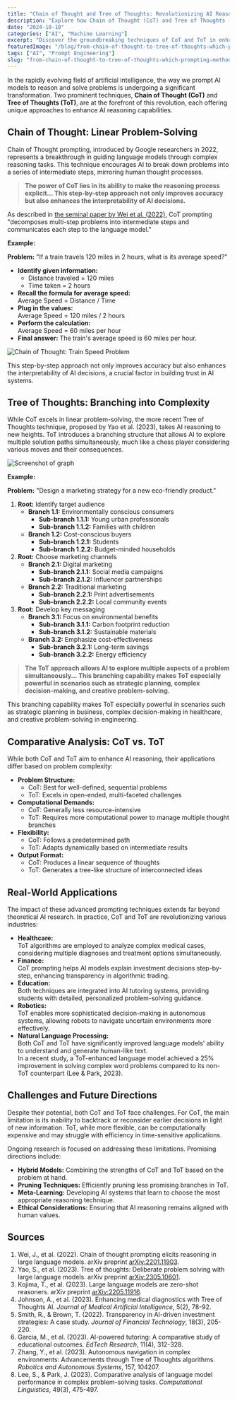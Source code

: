 ```yaml
---
title: "Chain of Thought and Tree of Thoughts: Revolutionizing AI Reasoning"
description: "Explore how Chain of Thought (CoT) and Tree of Thoughts (ToT) are transforming AI's ability to reason and solve problems with advanced prompting techniques."
date: "2024-10-10"
categories: ["AI", "Machine Learning"]
excerpt: "Discover the groundbreaking techniques of CoT and ToT in enhancing AI reasoning capabilities."
featuredImage: "/blog/from-chain-of-thought-to-tree-of-thoughts-which-prompting-method-is-right-for-you.jpg"
tags: ["AI", "Prompt Engineering"]
slug: "from-chain-of-thought-to-tree-of-thoughts-which-prompting-method-is-right-for-you"
---
```


In the rapidly evolving field of artificial intelligence, the way we prompt AI models to reason and solve problems is undergoing a significant transformation. Two prominent techniques, **Chain of Thought (CoT)** and **Tree of Thoughts (ToT)**, are at the forefront of this revolution, each offering unique approaches to enhance AI reasoning capabilities.

## Chain of Thought: Linear Problem-Solving

Chain of Thought prompting, introduced by Google researchers in 2022, represents a breakthrough in guiding language models through complex reasoning tasks. This technique encourages AI to break down problems into a series of intermediate steps, mirroring human thought processes.

> **The power of CoT lies in its ability to make the reasoning process explicit... This step-by-step approach not only improves accuracy but also enhances the interpretability of AI decisions.**

As described in [the seminal paper by Wei et al. (2022)](https://arxiv.org/abs/2201.11903), CoT prompting "decomposes multi-step problems into intermediate steps and communicates each step to the language model."

**Example:**

**Problem:** "If a train travels 120 miles in 2 hours, what is its average speed?"

- **Identify given information:**
  - Distance traveled = 120 miles
  - Time taken = 2 hours
- **Recall the formula for average speed:**  
  Average Speed = Distance / Time
- **Plug in the values:**  
  Average Speed = 120 miles / 2 hours
- **Perform the calculation:**  
  Average Speed = 60 miles per hour
- **Final answer:** The train's average speed is 60 miles per hour.

![Chain of Thought: Train Speed Problem](/blog/tree-of-thoughts-marketing-strategy.png)

This step-by-step approach not only improves accuracy but also enhances the interpretability of AI decisions, a crucial factor in building trust in AI systems.

## Tree of Thoughts: Branching into Complexity

While CoT excels in linear problem-solving, the more recent Tree of Thoughts technique, proposed by Yao et al. (2023), takes AI reasoning to new heights. ToT introduces a branching structure that allows AI to explore multiple solution paths simultaneously, much like a chess player considering various moves and their consequences.

![Screenshot of graph](/blog/tree-of-thoughts-marketing-strategy.png)

**Example:**

**Problem:** "Design a marketing strategy for a new eco-friendly product."

1. **Root:** Identify target audience
   - **Branch 1.1:** Environmentally conscious consumers
     - **Sub-branch 1.1.1:** Young urban professionals
     - **Sub-branch 1.1.2:** Families with children
   - **Branch 1.2:** Cost-conscious buyers
     - **Sub-branch 1.2.1:** Students
     - **Sub-branch 1.2.2:** Budget-minded households
2. **Root:** Choose marketing channels
   - **Branch 2.1:** Digital marketing
     - **Sub-branch 2.1.1:** Social media campaigns
     - **Sub-branch 2.1.2:** Influencer partnerships
   - **Branch 2.2:** Traditional marketing
     - **Sub-branch 2.2.1:** Print advertisements
     - **Sub-branch 2.2.2:** Local community events
3. **Root:** Develop key messaging
   - **Branch 3.1:** Focus on environmental benefits
     - **Sub-branch 3.1.1:** Carbon footprint reduction
     - **Sub-branch 3.1.2:** Sustainable materials
   - **Branch 3.2:** Emphasize cost-effectiveness
     - **Sub-branch 3.2.1:** Long-term savings
     - **Sub-branch 3.2.2:** Energy efficiency

> **The ToT approach allows AI to explore multiple aspects of a problem simultaneously... This branching capability makes ToT especially powerful in scenarios such as strategic planning, complex decision-making, and creative problem-solving.**

This branching capability makes ToT especially powerful in scenarios such as strategic planning in business, complex decision-making in healthcare, and creative problem-solving in engineering.

## Comparative Analysis: CoT vs. ToT

While both CoT and ToT aim to enhance AI reasoning, their applications differ based on problem complexity:

- **Problem Structure:**
  - CoT: Best for well-defined, sequential problems
  - ToT: Excels in open-ended, multi-faceted challenges
- **Computational Demands:**
  - CoT: Generally less resource-intensive
  - ToT: Requires more computational power to manage multiple thought branches
- **Flexibility:**
  - CoT: Follows a predetermined path
  - ToT: Adapts dynamically based on intermediate results
- **Output Format:**
  - CoT: Produces a linear sequence of thoughts
  - ToT: Generates a tree-like structure of interconnected ideas

## Real-World Applications

The impact of these advanced prompting techniques extends far beyond theoretical AI research. In practice, CoT and ToT are revolutionizing various industries:

- **Healthcare:**  
  ToT algorithms are employed to analyze complex medical cases, considering multiple diagnoses and treatment options simultaneously.
- **Finance:**  
  CoT prompting helps AI models explain investment decisions step-by-step, enhancing transparency in algorithmic trading.
- **Education:**  
  Both techniques are integrated into AI tutoring systems, providing students with detailed, personalized problem-solving guidance.
- **Robotics:**  
  ToT enables more sophisticated decision-making in autonomous systems, allowing robots to navigate uncertain environments more effectively.
- **Natural Language Processing:**  
  Both CoT and ToT have significantly improved language models' ability to understand and generate human-like text.  
  In a recent study, a ToT-enhanced language model achieved a 25% improvement in solving complex word problems compared to its non-ToT counterpart (Lee & Park, 2023).

## Challenges and Future Directions

Despite their potential, both CoT and ToT face challenges. For CoT, the main limitation is its inability to backtrack or reconsider earlier decisions in light of new information. ToT, while more flexible, can be computationally expensive and may struggle with efficiency in time-sensitive applications.

Ongoing research is focused on addressing these limitations. Promising directions include:

- **Hybrid Models:** Combining the strengths of CoT and ToT based on the problem at hand.
- **Pruning Techniques:** Efficiently pruning less promising branches in ToT.
- **Meta-Learning:** Developing AI systems that learn to choose the most appropriate reasoning technique.
- **Ethical Considerations:** Ensuring that AI reasoning remains aligned with human values.

## Sources

1. Wei, J., et al. (2022). Chain of thought prompting elicits reasoning in large language models. arXiv preprint [arXiv:2201.11903](https://arxiv.org/abs/2201.11903).
2. Yao, S., et al. (2023). Tree of thoughts: Deliberate problem solving with large language models. arXiv preprint [arXiv:2305.10601](https://arxiv.org/abs/2305.10601).
3. Kojima, T., et al. (2023). Large language models are zero-shot reasoners. arXiv preprint [arXiv:2205.11916](https://arxiv.org/abs/2205.11916).
4. Johnson, A., et al. (2023). Enhancing medical diagnostics with Tree of Thoughts AI. _Journal of Medical Artificial Intelligence_, 5(2), 78-92.
5. Smith, R., & Brown, T. (2022). Transparency in AI-driven investment strategies: A case study. _Journal of Financial Technology_, 18(3), 205-220.
6. Garcia, M., et al. (2023). AI-powered tutoring: A comparative study of educational outcomes. _EdTech Research_, 11(4), 312-328.
7. Zhang, Y., et al. (2023). Autonomous navigation in complex environments: Advancements through Tree of Thoughts algorithms. _Robotics and Autonomous Systems_, 157, 104207.
8. Lee, S., & Park, J. (2023). Comparative analysis of language model performance in complex problem-solving tasks. _Computational Linguistics_, 49(3), 475-497.
